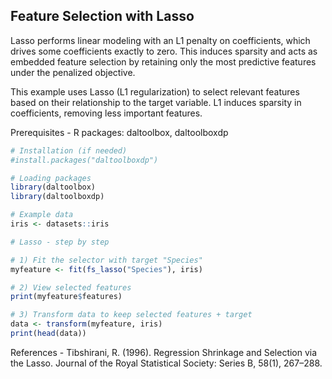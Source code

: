 ## Feature Selection with Lasso

Lasso performs linear modeling with an L1 penalty on coefficients, which drives some coefficients exactly to zero. This induces sparsity and acts as embedded feature selection by retaining only the most predictive features under the penalized objective.

This example uses Lasso (L1 regularization) to select relevant features based on their relationship to the target variable. L1 induces sparsity in coefficients, removing less important features.

Prerequisites
- R packages: daltoolbox, daltoolboxdp

```r
# Installation (if needed)
#install.packages("daltoolboxdp")
```

```r
# Loading packages
library(daltoolbox)
library(daltoolboxdp)
```


```r
# Example data
iris <- datasets::iris
```

```r
# Lasso - step by step

# 1) Fit the selector with target "Species"
myfeature <- fit(fs_lasso("Species"), iris)

# 2) View selected features
print(myfeature$features)

# 3) Transform data to keep selected features + target
data <- transform(myfeature, iris)
print(head(data))
```

References
- Tibshirani, R. (1996). Regression Shrinkage and Selection via the Lasso. Journal of the Royal Statistical Society: Series B, 58(1), 267–288.

